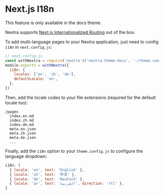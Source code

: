 
# Next.js I18n

<Callout emoji="⚠️">This feature is only available in the docs theme.</Callout>

Nextra supports [Next.js Internationalized Routing](https://nextjs.org/docs/advanced-features/i18n-routing) out of the box.

To add multi-language pages to your Nextra application, just need to config `i18n` in `next.config.js`:

```js
// next.config.js
const withNextra = require('nextra')('nextra-theme-docs', './theme.config.js')
module.exports = withNextra({
  i18n: {
    locales: ['en', 'zh', 'de'],
    defaultLocale: 'en',
  },
})
```

Then, add the locale codes to your file extensions (required for the default locale too):

```plaintext
/pages
  index.en.md
  index.zh.md
  index.de.md
  meta.en.json
  meta.zh.json
  meta.de.json
  ...
```

Finally, add the `i18n` option to your `theme.config.js` to configure the language dropdown:

```jsx
i18n: [
  { locale: 'en', text: 'English' },
  { locale: 'zh', text: '中文' },
  { locale: 'de', text: 'Deutsch' },
  { locale: 'ar', text: 'العربية', direction: 'rtl' },
]
```
